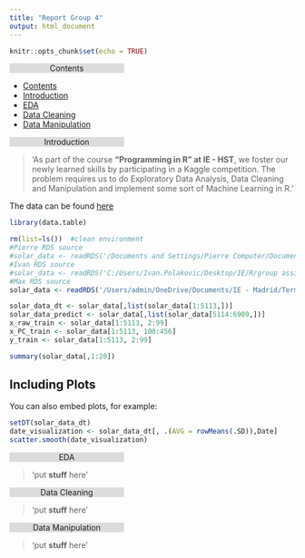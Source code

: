 ```yaml
---
title: "Report Group 4"
output: html_document
---
```


```r
knitr::opts_chunk$set(echo = TRUE)
```

<center class="anchor" id="Contents" style="background-color:Gainsboro; width:40%;">Contents</center>
* [Contents](#Contents)
* [Introduction](#Introduction)
* [EDA](#EDA)
* [Data Cleaning](#Data Cleaning)
* [Data Manipulation](#Data Manipulation)

<a center class="anchor" id="Introduction" style="background-color:Gainsboro; width:40%;"></a>
<center style="background-color:Gainsboro; width:40%;">Introduction</center>


> 'As part of the course **"Programming in R" at IE - HST**, we foster our newly learned skills by participating in a Kaggle competition. The problem requires us to do Exploratory Data Analysis, Data Cleaning and Manipulation and implement some sort of Machine Learning in R.'

The data can be found  [here](https://www.kaggle.com/c/ams-2014-solar-energy-prediction-contest/overview)

```r
library(data.table)

rm(list=ls())  #clean environment
#Pierre RDS source
#solar_data <- readRDS('/Documents and Settings/Pierre Computer/Documents/IE_classes/R/group project/solar_dataset.RData')
#Ivan RDS source
#solar_data <- readRDS('C:/Users/Ivan.Polakovic/Desktop/IE/R/group assignment/solar_dataset.RData')
#Max RDS source
solar_data <- readRDS('/Users/admin/OneDrive/Documents/IE - Madrid/Term 1/01 R Programming/Group Assignment/GitHub/data/solar_dataset.RData')
```
```r
solar_data_dt <- solar_data[,list(solar_data[1:5113,])]
solar_data_predict <- solar_data[,list(solar_data[5114:6909,])]
x_raw_train <- solar_data[1:5113, 2:99] 
x_PC_train <- solar_data[1:5113, 100:456] 
y_train <- solar_data[1:5113, 2:99] 
```


```r
summary(solar_data[,1:20])
```

## Including Plots

You can also embed plots, for example:

```r
setDT(solar_data_dt)
date_visualization <- solar_data_dt[, .(AVG = rowMeans(.SD)),Date]
scatter.smooth(date_visualization)
```

<a center class="anchor" id="EDA" style="background-color:Gainsboro; width:40%;"></a>
<center style="background-color:Gainsboro; width:40%;">EDA</center>
> 'put **stuff** here'

<a center class="anchor" id="Data Cleaning" style="background-color:Gainsboro; width:40%;"></a>
<center style="background-color:Gainsboro; width:40%;">Data Cleaning</center>
> 'put **stuff** here'

<a center class="anchor" id="Data Manipulation" style="background-color:Gainsboro; width:40%;"></a>
<center style="background-color:Gainsboro; width:40%;">Data Manipulation</center>
> 'put **stuff** here'
